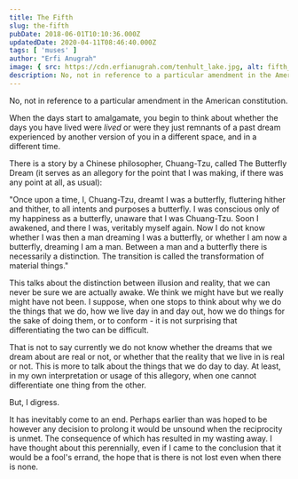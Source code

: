 ```yaml
---
title: The Fifth
slug: the-fifth
pubDate: 2018-06-01T10:10:36.000Z
updatedDate: 2020-04-11T08:46:40.000Z
tags: [ 'muses' ]
author: "Erfi Anugrah"
image: { src: https://cdn.erfianugrah.com/tenhult_lake.jpg, alt: fifth_1, positionx: 65%, positiony: 40% }
description: No, not in reference to a particular amendment in the American constitution.
---
```


No, not in reference to a particular amendment in the American constitution.

When the days start to amalgamate, you begin to think about whether the days you have lived were *lived* or were they just remnants of a past dream experienced by another version of you in a different space, and in a different time.

There is a story by a Chinese philosopher, Chuang-Tzu, called The Butterfly Dream (it serves as an allegory for the point that I was making, if there was any point at all, as usual):

"Once upon a time, I, Chuang-Tzu, dreamt I was a butterfly, fluttering hither and thither, to all intents and purposes a butterfly. I was conscious only of my happiness as a butterfly, unaware that I was Chuang-Tzu. Soon I awakened, and there I was, veritably myself again. Now I do not know whether I was then a man dreaming I was a butterfly, or whether I am now a butterfly, dreaming I am a man. Between a man and a butterfly there is necessarily a distinction. The transition is called the transformation of material things."

This talks about the distinction between illusion and reality, that we can never be sure we are actually awake. We think we might have but we really might have not been. I suppose, when one stops to think about why we do the things that we do, how we live day in and day out, how we do things for the sake of doing them, or to conform - it is not surprising that differentiating the two can be difficult.

That is not to say currently we do not know whether the dreams that we dream about are real or not, or whether that the reality that we live in is real or not. This is more to talk about the things that we do day to day. At least, in my own interpretation or usage of this allegory, when one cannot differentiate one thing from the other.

But, I digress.

It has inevitably come to an end. Perhaps earlier than was hoped to be however any decision to prolong it would be unsound when the reciprocity is unmet. The consequence of which has resulted in my wasting away. I have thought about this perennially, even if I came to the conclusion that it would be a fool's errand, the hope that is there is not lost even when there is none.